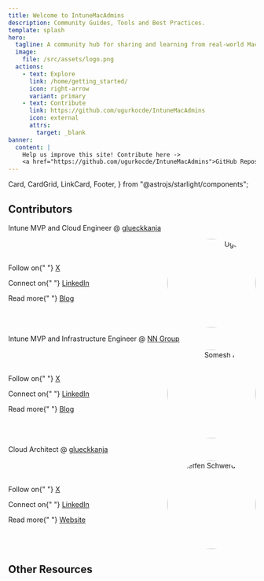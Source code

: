 ```yaml
---
title: Welcome to IntuneMacAdmins
description: Community Guides, Tools and Best Practices.
template: splash
hero:
  tagline: A community hub for sharing and learning from real-world MacOS experiences, featuring guides, scripts, tools, and best practices—all in one website. Continuously improved and updated by experts.
  image:
    file: /src/assets/logo.png
  actions:
    - text: Explore
      link: /home/getting_started/
      icon: right-arrow
      variant: primary
    - text: Contribute
      link: https://github.com/ugurkocde/IntuneMacAdmins
      icon: external
	  attrs: 
	  	target: _blank
banner:
  content: |
    Help us improve this site! Contribute here ->
    <a href="https://github.com/ugurkocde/IntuneMacAdmins">GitHub Repository</a>
---
```


  Card,
  CardGrid,
  LinkCard,
  Footer,
} from "@astrojs/starlight/components";

## Contributors

<CardGrid>
  <Card title="Ugur Koc">
    <p>Intune MVP and Cloud Engineer @ <a href="https://www.glueckkanja.com/en/" target="_blank">glueckkanja</a></p>
    <div style="display: flex; align-items: center;">
      <div style="flex: 1;">
        <p>
          Follow on{" "}
          <a href="https://x.com/UgurKocDe" target="_blank">
            X
          </a>
        </p>
        <p>
          Connect on{" "}
          <a href="https://www.linkedin.com/in/ugurkocde/" target="_blank">
            LinkedIn
          </a>
        </p>
        <p>
          Read more{" "}
          <a href="https://ugurkoc.de" target="_blank">
            Blog
          </a>
        </p>
      </div>
      <div style="flex: 1; text-align: right;">
        <img
          src="ugur_koc.jpg"
          alt="Ugur Koc"
          style="width: 180px; height: 180px; border-radius: 50%;"
          data-zoom-off
        />
      </div>
    </div>
  </Card>
  <Card title="Somesh Pathak">
    <p>Intune MVP and Infrastructure Engineer @ <a href="https://www.nn-group.com/home.htm" target="_blank">NN Group</a></p>
    <div style="display: flex; align-items: center;">
      <div style="flex: 1;">
        <p>
          Follow on{" "}
          <a href="https://x.com/pathak_somesh" target="_blank">
            X
          </a>
        </p>
        <p>
          Connect on{" "}
          <a href="https://www.linkedin.com/in/someshpathak/" target="_blank">
            LinkedIn
          </a>
        </p>
        <p>
          Read more{" "}
          <a href="https://www.intuneirl.com/" target="_blank">
            Blog
          </a>
        </p>
      </div>
      <div style="flex: 1; text-align: right;">
        <img
          src="somesh_pathak.jpg"
          alt="Somesh Pathak"
          style="width: 180px; height: 180px; border-radius: 50%;"
          data-zoom-off
        />
      </div>
    </div>
  </Card>
  <Card title="Steffen Schwerdtfeger">
    <p>Cloud Architect @ <a href="https://www.glueckkanja.com/en/" target="_blank">glueckkanja</a></p>
    <div style="display: flex; align-items: center;">
      <div style="flex: 1;">
        <p>
          Follow on{" "}
          <a href="https://x.com/SteffenAtCloud" target="_blank">
            X
          </a>
        </p>
        <p>
          Connect on{" "}
          <a href="https://www.linkedin.com/in/steffen-schwerdtfeger/" target="_blank">
            LinkedIn
          </a>
        </p>
        <p>
          Read more{" "}
          <a href="https://www.itymedia.de/" target="_blank">
            Website
          </a>
        </p>
      </div>
      <div style="flex: 1; text-align: right;">
        <img
          src="steffen_schwerdtfeger.jpg"
          alt="Steffen Schwerdtfeger"
          style="width: 180px; height: 180px; border-radius: 50%;"
          data-zoom-off
        />
      </div>
    </div>
  </Card>
</CardGrid>

<LinkCard
  title="Contribute to IntuneMacAdmins.com on GitHub"
  description="Add your name to the list of contributors by contributing to IntuneMacAdmins on GitHub"
  href="https://github.com/ugurkocde/IntuneMacAdmins"
/>

## Other Resources

<CardGrid>
  <LinkCard
    title="Official Microsoft Docs for MacOS Management with Intune"
    href="https://learn.microsoft.com/en-us/mem/intune/fundamentals/deployment-guide-enrollment-macos"
    target="_blank"
  />
  <LinkCard
    title="Microsoft Mac Admins Group on LinkedIn"
    href="https://www.linkedin.com/groups/13007354/"
    target="_blank"
  />
  <LinkCard
    title="Mac Admins Slack"
    href="https://join.slack.com/t/macadmins/shared_invite/zt-2li6s6akl-ZaR7ZVwg6Tj~8XPSUgFQ~Q"
    target="_blank"
  />
  <LinkCard
    title="Mac Admins Software"
    href="https://macadmins.software/"
    target="_blank"
  />
</CardGrid>
